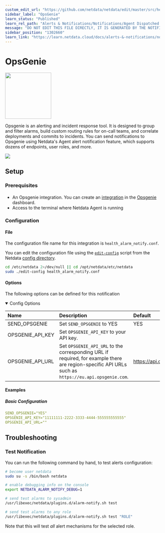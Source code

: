 ```yaml
---
custom_edit_url: "https://github.com/netdata/netdata/edit/master/src/health/notifications/opsgenie/metadata.yaml"
sidebar_label: "OpsGenie"
learn_status: "Published"
learn_rel_path: "Alerts & Notifications/Notifications/Agent Dispatched Notifications"
message: "DO NOT EDIT THIS FILE DIRECTLY, IT IS GENERATED BY THE NOTIFICATION'S metadata.yaml FILE"
sidebar_position: "1302660"
learn_link: "https://learn.netdata.cloud/docs/alerts-&-notifications/notifications/agent-dispatched-notifications/opsgenie"
---
```



# OpsGenie


<img src="https://netdata.cloud/img/opsgenie.png" width="150"/>


Opsgenie is an alerting and incident response tool. It is designed to group and filter alarms, build custom routing rules for on-call teams, and correlate deployments and commits to incidents.
You can send notifications to Opsgenie using Netdata's Agent alert notification feature, which supports dozens of endpoints, user roles, and more.



<img src="https://img.shields.io/badge/maintained%20by-Netdata-%2300ab44" />

## Setup

### Prerequisites

#### 

- An Opsgenie integration. You can create an [integration](https://docs.opsgenie.com/docs/api-integration) in the [Opsgenie](https://www.atlassian.com/software/opsgenie) dashboard.
- Access to the terminal where Netdata Agent is running



### Configuration

#### File

The configuration file name for this integration is `health_alarm_notify.conf`.


You can edit the configuration file using the [`edit-config`](/docs/netdata-agent/configuration#edit-a-configuration-file-using-edit-config) script from the
Netdata [config directory](/docs/netdata-agent/configuration#the-netdata-config-directory).

```bash
cd /etc/netdata 2>/dev/null || cd /opt/netdata/etc/netdata
sudo ./edit-config health_alarm_notify.conf
```
#### Options

The following options can be defined for this notification

<details open><summary>Config Options</summary>

| Name | Description | Default | Required |
|:----|:-----------|:-------|:--------:|
| SEND_OPSGENIE | Set `SEND_OPSGENIE` to YES | YES | yes |
| OPSGENIE_API_KEY | Set `OPSGENIE_API_KEY` to your API key. |  | yes |
| OPSGENIE_API_URL | Set `OPSGENIE_API_URL` to the corresponding URL if required, for example there are region-specific API URLs such as `https://eu.api.opsgenie.com`. | https://api.opsgenie.com | no |

</details>

#### Examples

##### Basic Configuration



```yaml
SEND_OPSGENIE="YES"
OPSGENIE_API_KEY="11111111-2222-3333-4444-555555555555"
OPSGENIE_API_URL=""

```


## Troubleshooting

### Test Notification

You can run the following command by hand, to test alerts configuration:

```bash
# become user netdata
sudo su -s /bin/bash netdata

# enable debugging info on the console
export NETDATA_ALARM_NOTIFY_DEBUG=1

# send test alarms to sysadmin
/usr/libexec/netdata/plugins.d/alarm-notify.sh test

# send test alarms to any role
/usr/libexec/netdata/plugins.d/alarm-notify.sh test "ROLE"
```

Note that this will test _all_ alert mechanisms for the selected role.


